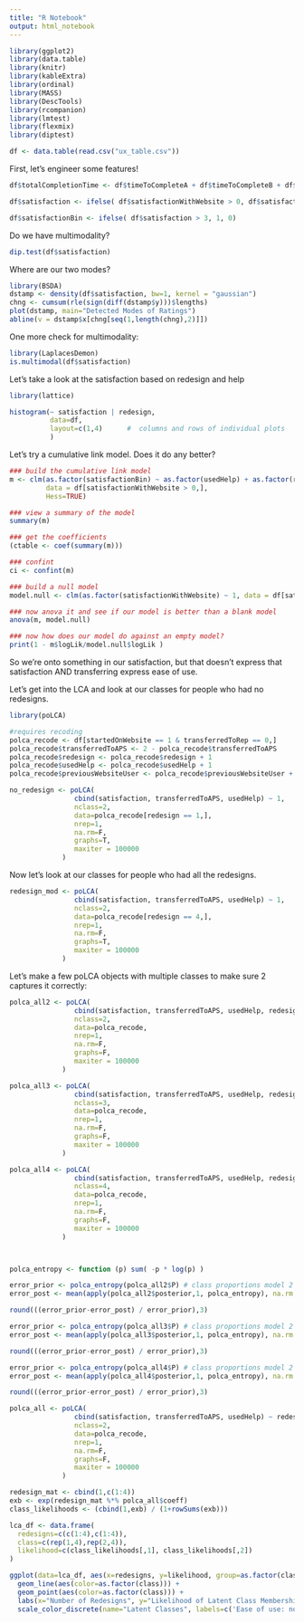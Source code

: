 ```yaml
---
title: "R Notebook"
output: html_notebook
---
```


```r
library(ggplot2)
library(data.table)
library(knitr)
library(kableExtra)
library(ordinal)
library(MASS)
library(DescTools)
library(rcompanion)
library(lmtest)
library(flexmix)
library(diptest)

df <- data.table(read.csv("ux_table.csv"))

```

First, let's engineer some features!

```r
df$totalCompletionTime <- df$timeToCompleteA + df$timeToCompleteB + df$timeToCompleteC

df$satisfaction <- ifelse( df$satisfactionWithWebsite > 0, df$satisfactionWithWebsite, ifelse(df$satisfactionWithAPS > 0, df$satisfactionWithAPS, df$satisfactionWithRepresentative))

df$satisfactionBin <- ifelse( df$satisfaction > 3, 1, 0)

```

Do we have multimodality?

```r
dip.test(df$satisfaction)
```

Where are our two modes?

```r
library(BSDA)
dstamp <- density(df$satisfaction, bw=1, kernel = "gaussian")
chng <- cumsum(rle(sign(diff(dstamp$y)))$lengths)
plot(dstamp, main="Detected Modes of Ratings")
abline(v = dstamp$x[chng[seq(1,length(chng),2)]])
```

One more check for multimodality:

```r
library(LaplacesDemon)
is.multimodal(df$satisfaction)
```

Let's take a look at the satisfaction based on redesign and help

```r

library(lattice)

histogram(~ satisfaction | redesign,
          data=df,
          layout=c(1,4)      #  columns and rows of individual plots
          )

```

Let's try a cumulative link model. Does it do any better?

```r

### build the cumulative link model
m <- clm(as.factor(satisfactionBin) ~ as.factor(usedHelp) + as.factor(redesign), 
         data = df[satisfactionWithWebsite > 0,], 
         Hess=TRUE)

### view a summary of the model
summary(m)

### get the coefficients
(ctable <- coef(summary(m)))

### confint
ci <- confint(m)
```

```r


### build a null model
model.null <- clm(as.factor(satisfactionWithWebsite) ~ 1, data = df[satisfactionWithWebsite > 0,])

### now anova it and see if our model is better than a blank model
anova(m, model.null)

### now how does our model do against an empty model?
print(1 - m$logLik/model.null$logLik )


```
So we're onto something in our satisfaction, but that doesn't express that satisfaction AND transferring express ease of use.

Let's get into the LCA and look at our classes for people who had no redesigns.


```r

library(poLCA)

#requires recoding
polca_recode <- df[startedOnWebsite == 1 & transferredToRep == 0,]
polca_recode$transferredToAPS <- 2 - polca_recode$transferredToAPS
polca_recode$redesign <- polca_recode$redesign + 1
polca_recode$usedHelp <- polca_recode$usedHelp + 1
polca_recode$previousWebsiteUser <- polca_recode$previousWebsiteUser + 1

no_redesign <- poLCA(
                cbind(satisfaction, transferredToAPS, usedHelp) ~ 1,
                nclass=2,
                data=polca_recode[redesign == 1,],
                nrep=1,
                na.rm=F,
                graphs=T,
                maxiter = 100000
             )

```

Now let's look at our classes for people who had all the redesigns.


```r
redesign_mod <- poLCA(
                cbind(satisfaction, transferredToAPS, usedHelp) ~ 1,
                nclass=2,
                data=polca_recode[redesign == 4,],
                nrep=1,
                na.rm=F,
                graphs=T,
                maxiter = 100000
             )

```

Let's make a few poLCA objects with multiple classes to make sure 2 captures it correctly:

```r

polca_all2 <- poLCA(
                cbind(satisfaction, transferredToAPS, usedHelp, redesign) ~ 1,
                nclass=2,
                data=polca_recode,
                nrep=1,
                na.rm=F,
                graphs=F,
                maxiter = 100000
             )

polca_all3 <- poLCA(
                cbind(satisfaction, transferredToAPS, usedHelp, redesign) ~ 1,
                nclass=3,
                data=polca_recode,
                nrep=1,
                na.rm=F,
                graphs=F,
                maxiter = 100000
             )

polca_all4 <- poLCA(
                cbind(satisfaction, transferredToAPS, usedHelp, redesign) ~ 1,
                nclass=4,
                data=polca_recode,
                nrep=1,
                na.rm=F,
                graphs=F,
                maxiter = 100000
             )



polca_entropy <- function (p) sum( -p * log(p) )

error_prior <- polca_entropy(polca_all2$P) # class proportions model 2
error_post <- mean(apply(polca_all2$posterior,1, polca_entropy), na.rm = TRUE)

round(((error_prior-error_post) / error_prior),3)

error_prior <- polca_entropy(polca_all3$P) # class proportions model 2
error_post <- mean(apply(polca_all3$posterior,1, polca_entropy), na.rm = TRUE)

round(((error_prior-error_post) / error_prior),3)

error_prior <- polca_entropy(polca_all4$P) # class proportions model 2
error_post <- mean(apply(polca_all4$posterior,1, polca_entropy), na.rm = TRUE)

round(((error_prior-error_post) / error_prior),3)


```

```r
polca_all <- poLCA(
                cbind(satisfaction, transferredToAPS, usedHelp) ~ redesign,
                nclass=2,
                data=polca_recode,
                nrep=1,
                na.rm=F,
                graphs=F,
                maxiter = 100000
             )


```



```r
redesign_mat <- cbind(1,c(1:4))
exb <- exp(redesign_mat %*% polca_all$coeff)
class_likelihoods <- (cbind(1,exb) / (1+rowSums(exb)))

lca_df <- data.frame(
  redesigns=c(c(1:4),c(1:4)), 
  class=c(rep(1,4),rep(2,4)), 
  likelihood=c(class_likelihoods[,1], class_likelihoods[,2])
)

ggplot(data=lca_df, aes(x=redesigns, y=likelihood, group=as.factor(class))) +
  geom_line(aes(color=as.factor(class))) +
  geom_point(aes(color=as.factor(class))) +
  labs(x="Number of Redesigns", y="Likelihood of Latent Class Membership") +
  scale_color_discrete(name="Latent Classes", labels=c('Ease of use: no', 'Ease of use: yes'))
```